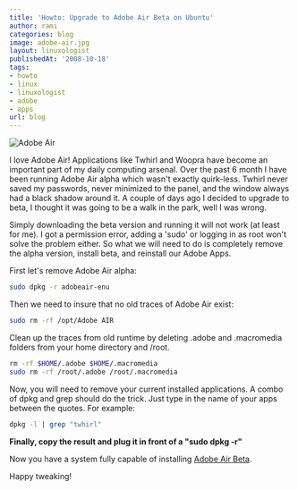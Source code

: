```yaml
---
title: 'Howto: Upgrade to Adobe Air Beta on Ubuntu'
author: rami
categories: blog
image: adobe-air.jpg
layout: linuxologist
publishedAt: '2008-10-18'
tags:
- howto
- linux
- linuxologist
- adobe
- apps
url: blog
---
```


![Adobe Air](/assets/images/content/blog/adobe-air.jpg)

I love Adobe Air! Applications like Twhirl and Woopra have become an important part of my daily computing arsenal. Over the past 6 month I have been running Adobe Air alpha which wasn't exactly quirk-less. Twhirl never saved my passwords, never minimized to the panel, and the window always had a black shadow around it. A couple of days ago I decided to upgrade to beta, I thought it was going to be a walk in the park, well I was wrong.

Simply downloading the beta version and running it will not work (at least for me). I got a permission error, adding a 'sudo' or logging in as root won't solve the problem either. So what we will need to do is completely remove the alpha version, install beta, and reinstall our Adobe Apps.

First let's remove Adobe Air alpha: 

```bash
sudo dpkg -r adobeair-enu
```

Then we need to insure that no old traces of Adobe Air exist: 

```bash
sudo rm -rf /opt/Adobe AIR
```

Clean up the traces from old runtime by deleting .adobe and .macromedia folders from your home directory and /root. 

```bash
rm -rf $HOME/.adobe $HOME/.macromedia
sudo rm -rf /root/.adobe /root/.macromedia
```

Now, you will need to remove your current installed applications. A combo of dpkg and grep should do the trick. Just type in the name of your apps between the quotes. For example: 

```bash
dpkg -l | grep "twhirl"
```

**Finally, copy the result and plug it in front of a "sudo dpkg -r"**

Now you have a system fully capable of installing [Adobe Air Beta](http://labs.adobe.com/technologies/air/linux/).

Happy tweaking!
